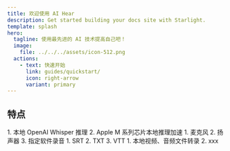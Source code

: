 ```yaml
---
title: 欢迎使用 AI Hear
description: Get started building your docs site with Starlight.
template: splash
hero:
  tagline: 使用最先进的 AI 技术提高自己吧！
  image:
    file: ../../../assets/icon-512.png
  actions:
    - text: 快速开始
      link: guides/quickstart/
      icon: right-arrow
      variant: primary
---
```



## 特点

<CardGrid stagger>
	<Card title="实时语音识别" icon="pencil">
	1. 本地 OpenAI Whisper 推理
	2. Apple M 系列芯片本地推理加速
	</Card>
	<Card title="录音" icon="add-document">
	1. 麦克风
	2. 扬声器
	3. 指定软件录音
	</Card>
	<Card title="文本、字幕导出" icon="setting">
	1. SRT
	2. TXT
	3. VTT
	</Card>
	<Card title="更多内容" icon="open-book">
	1. 本地视频、音频文件转录
	2. xxx
	</Card>
</CardGrid>

